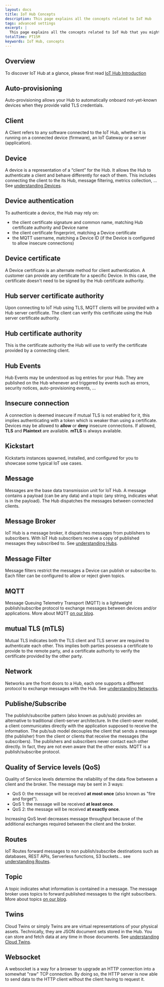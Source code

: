 ```yaml
---
layout: docs
title: IoT Hub Concepts
description: This page explains all the concepts related to IoT Hub
tags: advanced settings
excerpt: |
  This page explains all the concepts related to IoT Hub that you might encounter while using Scaleway products and ressources.
totalTime: PT15M
keywords: IoT Hub, concepts
---
```



<Concept opened>

## Overview

To discover IoT Hub at a glance, please first read [IoT Hub Introduction](/iot/iot-hub/reference-content/introduction)

</Concept>

<Concept>

## Auto-provisioning

Auto-provisioning allows your Hub to automatically onboard not-yet-known devices when they provide valid TLS credentials.

</Concept>

<Concept>

## Client

A Client refers to any software connected to the IoT Hub, whether it is running on a connected device (firmware), an IoT Gateway or a server (application).

</Concept>

<Concept>

## Device

A device is a representation of a “client” for the Hub. It allows the Hub to authenticate a client and behave differently for each of them. This includes connecting the client to the its Hub, message filtering, metrics collection, ... See [understanding Devices](/iot/iot-hub/reference-content/devices/).

</Concept>

<Concept>

## Device authentication

To authenticate a device, the Hub may rely on:

- the client certificate signature and common name, matching Hub certificate authority and Device name
- the client certificate fingerprint, matching a Device certificate
- the MQTT username, matching a Device ID (if the Device is configured to allow insecure connections)

</Concept>

<Concept>

## Device certificate

A Device certificate is an alternate method for client authentication. A customer can provide any certificate for a specific Device. In this case, the certificate doesn't need to be signed by the Hub certificate authority.

</Concept>

<Concept>

## Hub server certificate authority

Upon connecting to IoT Hub using TLS, MQTT clients will be provided with a Hub server certificate. The client can verify this certificate using the Hub server certificate authority.

</Concept>

<Concept>

## Hub certificate authority

This is the certificate authority the Hub will use to verify the certificate provided by a connecting client.

</Concept>

<Concept>

## Hub Events

Hub Events may be understood as log entries for your Hub. They are published on the Hub whenever and triggered by events such as errors, security notices, auto-provisioning events, ...

</Concept>

<Concept>

## Insecure connection

A connection is deemed insecure if mutual TLS is not enabled for it, this implies authenticating with a token which is weaker than using a certificate. Devices may be allowed to **allow** or **deny** insecure connections. If allowed, **TLS** and **Plaintext** are available. **mTLS** is always available.

</Concept>

<Concept>

## Kickstart

Kickstarts instances spawned, installed, and configured for you to showcase some typical IoT use cases.

</Concept>

<Concept>

## Message

Messages are the base data transmission unit for IoT Hub. A message contains a payload (can be any data) and a topic (any string, indicates what is in the payload). The Hub dispatches the messages between connected clients.

</Concept>

<Concept>

## Message Broker

IoT Hub is a message broker, it dispatches messages from publishers to subscribers. With IoT Hub subscribers receive a copy of published messages they subscribed to. See [understanding Hubs](/iot/iot-hub/reference-content/hubs/).

</Concept>

<Concept>

## Message Filter

Message filters restrict the messages a Device can publish or subscribe to. Each filter can be configured to allow or reject given topics.

</Concept>

<Concept>

## MQTT

Message Queuing Telemetry Transport (MQTT) is a lightweight publish/subscribe protocol to exchange messages between devices and/or applications. More about MQTT [on our blog](https://blog.scaleway.com/introduction-to-mqtt-protocol/).

</Concept>

<Concept>

## mutual TLS (mTLS)

Mutual TLS indicates both the TLS client and TLS server are required to authenticate each other. This implies both parties possess a certificate to provide to the remote party, and a certificate authority to verify the certificate provided by the other party.

</Concept>

<Concept>

## Network

Networks are the front doors to a Hub, each one supports a different protocol to exchange messages with the Hub. See [understanding Networks](/iot/iot-hub/reference-content/networks/).

</Concept>

<Concept>

## Publishe/Subscribe

The publish/subscribe pattern (also known as pub/sub) provides an alternative to traditional client-server architecture. In the client-sever model, a client communicates directly with the application supposed to receive the information. The pub/sub model decouples the client that sends a message (the publisher) from the client or clients that receive the messages (the subscribers). The publishers and subscribers never contact each other directly. In fact, they are not even aware that the other exists. MQTT is a publish/subscribe protocol.

</Concept>

<Concept>

## Quality of Service levels (QoS)

Quality of Service levels determine the reliability of the data flow between a client and the broker. The message may be sent in 3 ways:

- QoS 0: the message will be received **at most once** (also known as "fire and forget").
- QoS 1: the message will be received **at least once**.
- QoS 2: the message will be received **at exactly once**.

Increasing QoS level decreases message throughput because of the additional exchanges required between the client and the broker.

</Concept>

<Concept>

## Routes

IoT Routes forward messages to non publish/subscribe destinations such as databases, REST APIs, Serverless functions, S3 buckets... see [understanding Routes](/iot/iot-hub/reference-content/routes/).

</Concept>

<Concept>

## Topic

A topic indicates what information is contained in a message. The message broker uses topics to forward published messages to the right subscribers. More about topics [on our blog](https://blog.scaleway.com/scaleway-iot-hub-introduction-to-mqtt-topics/).

</Concept>

<Concept>

## Twins

Cloud Twins or simply Twins are are virtual representations of your physical assets. Technically, they are JSON document sets stored in the Hub. You can store and fetch data at any time in those documents. See [understanding Cloud Twins](/iot/iot-hub/reference-content/twins/).


</Concept>

<Concept>

## Websocket

A websocket is a way for a browser to upgrade an HTTP connection into a somewhat "raw" TCP connection. By doing so, the HTTP server is now able to send data to the HTTP client without the client having to request it.

</Concept>
